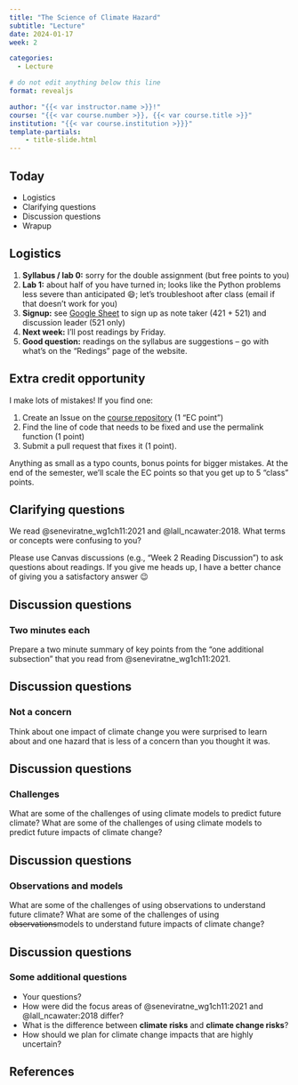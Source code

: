 ```yaml
---
title: "The Science of Climate Hazard"
subtitle: "Lecture"
date: 2024-01-17
week: 2

categories: 
  - Lecture

# do not edit anything below this line
format: revealjs

author: "{{< var instructor.name >}}!"
course: "{{< var course.number >}}, {{< var course.title >}}"
institution: "{{< var course.institution >}}}"
template-partials:
    - title-slide.html
---
```


## Today

- Logistics
- Clarifying questions
- Discussion questions
- Wrapup

## Logistics {.scrollable}

::: {.incremental}
1. **Syllabus / lab 0:** sorry for the double assignment (but free points to you)
1. **Lab 1:** about half of you have turned in; looks like the Python problems less severe than anticipated 😄; let's troubleshoot after class (email if that doesn't work for you)
1. **Signup:** see [Google Sheet](https://docs.google.com/spreadsheets/d/1BfmwCmo63Vh9b3QDuAkpq4Jo_uRSGbKKQqWEDx_kfkw/edit?usp=sharing) to sign up as note taker (421 + 521) and discussion leader (521 only)
1. **Next week:** I'll post readings by Friday.
1. **Good question:** readings on the syllabus are suggestions -- go with what's on the "Redings" page of the website.
:::

## Extra credit opportunity

 I make lots of mistakes!
 If you find one:
 
 1. Create an Issue on the [course repository](https://github.com/CEVE-421-521/ceve-421-521.github.io/) (1 "EC point")
 1. Find the line of code that needs to be fixed and use the permalink function (1 point)
 1. Submit a pull request that fixes it (1 point).
 
 Anything as small as a typo counts, bonus points for bigger mistakes.
 At the end of the semester, we'll scale the EC points so that you get up to 5 "class" points.

## Clarifying questions

We read @seneviratne_wg1ch11:2021 and @lall_ncawater:2018.
What terms or concepts were confusing to you?

::: {.callout-tip}
Please use Canvas discussions (e.g., "Week 2 Reading Discussion") to ask questions about readings.
If you give me heads up, I have a better chance of giving you a satisfactory answer 😉
:::

## Discussion questions
### Two minutes each

Prepare a two minute summary of key points from the "one additional subsection" that you read from @seneviratne_wg1ch11:2021.

## Discussion questions
### Not a concern

Think about one impact of climate change you were surprised to learn about and one hazard that is less of a concern than you thought it was.

## Discussion questions
### Challenges

What are some of the challenges of using climate models to predict future climate?
What are some of the challenges of using climate models to predict future impacts of climate change?

## Discussion questions
### Observations and models

What are some of the challenges of using observations to understand future climate?
What are some of the challenges of using ~~observations~~models to understand future impacts of climate change?

## Discussion questions
### Some additional questions

- Your questions?
- How were did the focus areas of @seneviratne_wg1ch11:2021 and @lall_ncawater:2018 differ?
- What is the difference between **climate risks** and **climate change risks**?
- How should we plan for climate change impacts that are highly uncertain?

## References

::: {#refs}
:::